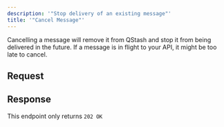 ```yaml
---
description: '"Stop delivery of an existing message"'
title: '"Cancel Message"'
---
```

Cancelling a message will remove it from QStash and stop it from being delivered
in the future. If a message is in flight to your API, it might be too late to
cancel.
## Request
## Response
This endpoint only returns `202 OK`